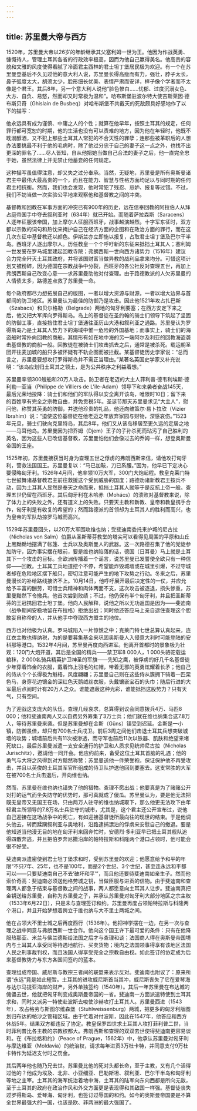 ```yaml
---
---
---
```

title: 苏里曼大帝与西方
---




1520年，苏里曼大帝以26岁的年龄继承其父塞利姆一世为王。他因为作战英勇、慷慨待人，管理土耳其各省的行政效率极高，因而为他自己赢得美名。他高贵的容貌和文雅的风度使得看腻了冷面君主西林的君士坦丁堡居民极为欢迎。有一个在苏里曼登基后不久见过他的意大利人说，苏里曼长得高瘦而有力，强壮，脖子太长，鼻子弧度太大，胡须太少，脸形细长优美、表情严肃而安详，样子像个学者而不太像是个君王。其后8年，另一个意大利人说他“脸色惨白……忧郁、过度沉溺女色、大方、自负、易怒，然而却又时常极为温和”。哈布斯堡驻波尔特大使吉斯莱因·德布斯贝奇（Ghislain de Busbeq）对哈布斯堡不共戴天的死敌颇具好感地作了以下的描写：

他永远具有成为谨慎、中庸之人的个性；就算在他早年，按照土耳其的规定，任何罪行都可宽恕的时期，他的生活也没有可以责难的地方，因为他在年轻时，他既不耽溺醇酒，又不犯上那些土耳其人常犯的不合天性的罪孽；连那些被革职后的人想办法要挑最不利于他的毛病时，除了他过分忠于自己的妻子这一点之外，也找不出更深的罪名了……尽人皆知，自从他把她当做自己合法的妻子之后，他一直完全忠于她，虽然法律上并无禁止他蓄妾的任何规定。



这种描写虽值得注意，却又失之过分奉承。当然，无疑地，苏里曼是所有奥斯曼诸君主中最伟大最高贵的一个，而且在能力、智慧与性格方面均足以与同时期的任何君主相抗衡。然而，我们也会发现，他时常犯了残忍、忌妒、报复等过错。不过，我们不妨当做一次实验公平地来观察他和基督教之间的冲突。

基督教和回教在军事方面的冲突已有900年的历史，远在信奉回教的阿拉伯人从拜占庭帝国手中夺去叙利亚时（634年）就已开始。而随着萨拉森斯（Saracens）人逐年征服该帝国，加上摩尔人征服西班牙，战事越演越烈。十字军东征时，双方都以宗教的词句和热忱来掩护自己在经济方面的企图和在政治方面的罪行，而在这几次东征中基督教还以颜色。伊斯兰亦立即施以报复，占取君士坦丁堡及巴尔干半岛。西班牙人逐出摩尔人。历任教皇一个个呼吁新的东征来抵挡土耳其人；塞利姆一世发誓在罗马城里建起回教寺院；弗朗西斯一世向西方诸势力（1516年）建议合力完全歼灭土耳其政府，并将该国财富当做异教的战利品拿来均分。可惜这项计划又被粉碎，因为德国在宗教战争中分裂，西班牙的各公社反对查理五世，再加上弗朗西斯自己改变心意——求苏里曼助他对付查理。由于路德教派的人欠苏里曼的人情债太多，路德差点救了苏里曼一命。

每个政府都尽力想拓展自己的版图，一者以增大资源与财源，一者以增大边界与首都间的防卫地区。苏里曼认为最佳的防御乃是攻击。因此他1521年攻占扎巴斯（Szabacs）和贝尔格勒（Belgrade）两地的匈牙利要塞；在西方安定下来之后，他又把大军挥向罗得斯岛。岛上的基督徒在圣约翰的骑士们领导下筑起了坚固的防御工事，直接挡住君士坦丁堡通往亚历山大港和叙利亚之通路。苏里曼认为罗得斯岛乃是土耳其人势力下的海域中惟一危险的外国基地；而事实上，骑士们的海盗船时常扑向回教的商船，其情形有如在地中海的另一端阿尔及利亚的回教海盗袭击基督教的商船一般。回教徒在被骑士们攻击抓去之后，通常是被杀死。载运朝圣团开往麦加城的船只多被怀疑有不轨企图而被拦截。某基督徒历史学家说：“总而言之，苏里曼要想攻打罗得斯岛并不需正当理由。”某著名英国史学家又补充说明：“该岛应划归土耳其之领土，是为公共秩序之利益着想。”

苏里曼率领300艘船和20万人攻击。防卫者在老迈的大主人菲利普·德韦利埃斯·德利勒—亚当（Philippe de Villiers de L'ile-Adam）领导下和来袭者奋战145天，最后光荣地投降：骑士们和他们的军队得以安全离开该岛，唯限时10日；留下来的百姓享有完全之宗教自由，并免贡税5年。圣诞节那天苏里曼求见“大主人”，慰问他，称赞其英勇的防御，并送他珍贵的礼品，他还向维策尔·易卜拉欣（Vizier Ibrahim）说：“迫使这位基督徒在他老迈之年放弃家园与财物，深感哀伤。”1523年元旦，骑士们驶向克里特岛，其后8年，他们又从该岛移居至更久远的定居之地——马耳他岛。苏里曼因为把乔姆（Djem）王子的子孙杀死而玷污了自己胜利的英名，因为这些人已改信基督教，苏里曼怕他们会像过去的乔姆一样，想登奥斯曼帝国的王座。

1525年初，苏里曼接获当时身为查理五世之俘虏的弗朗西斯来信，请他攻打匈牙利，营救法国国王。苏里曼复以：“马已加鞍，刀已系腰。”因为，他早已下定决心要侵略匈牙利。1526年4月间，他率领10万大军，300门大炮起程。教皇克莱门特七世鼓舞诸基督教君主前往救援这个受到威胁的国度；路德劝诸新教君王按兵不动，因为土耳其人显然是奉天之命而来，抵挡土耳其人就等于是反抗上帝一般。查理五世仍留在西班牙。其后匈牙利在木哈赤（Mohács）的溃败对基督教来说，除了体力上的失败之外，还有道义上的失败。只要天主教和新教、皇帝和教皇携手合作，匈牙利是有收复的希望的；然而路德派的首领却为土耳其人的胜利而高兴，也为皇帝的军队劫掠罗马城而高兴。

1529年苏里曼回头，以20万大军围攻维也纳；受斐迪南委托来护城的尼古拉（Nicholas von Salm）伯爵从圣斯蒂芬教堂的塔尖可以看得见周围的平原和山丘上黑黝黝地摆满了帐篷、士兵以及奥斯曼人的武器。这一次路德召集了他的党徒参加防守，因为事实摆在眼前，要是维也纳陷落的话，德国（日耳曼）马上就是土耳其下一个攻击的目标。全欧洲传播着一个谣言，说苏里曼已发誓使全欧只有一种信仰——回教。土耳其工兵地道挖个不停，希望能炸毁城墙或在城里引爆，不过守城者却在危险地区摆下船只，密切注意可能产生的地下攻势之行动。冬来之后，苏里曼漫长的补给路线接济不上。10月14日，他呼吁展开最后决定性的一仗，并应允给予丰富的酬劳，可惜士兵精神和肉体两面不支，这次攻击被逐退，损失惨重，苏里曼黯然下令撤兵。他首次尝到败绩；不过，他仍保有半个匈牙利，并且把圣斯蒂芬的王冠携回君士坦丁堡。他向人民解释，说他之所以无功返国是因为——斐迪南（战争期间安稳地留在布拉格）拒绝出战；同时他还答应马上亲自逮住查理这个胆敢妄自称帝的人，并从他手中夺取西方盟主的地位。

西方也对他极为认真。罗马城陷入一片惊慌之中；克莱门特七世总算认真起来，连红衣主教也得纳税，为的是要募集基金来巩固奥斯曼人入侵意大利时可能登陆的安科那等港口。1532年4月间，苏里曼再度向西进军。他离开首都时的景象极为壮观：120门大炮开道，其后是全国的精兵——禁卫军8 000人，1 000头骆驼载运粮秣，2 000名骑兵精英护卫神圣的军旗——先知之鹰，被俘虏的好几千名基督徒少年穿着饰金的衣服，戴着饰上羽毛的红帽，带着无邪的英勇炫耀着长矛；他自己的侍从个个长得极为魁梧，风度翩翩；苏里曼自己则在这些侍从簇拥下骑着一匹栗色马，身穿花边镶金的深红色天鹅绒丝衣服，头戴镶嵌宝石的头巾；随后行进的大军最后点阅时计有20万人之众。谁能遮蔽这种光彩，谁能抵挡这股势力？只有天气，只有空间。

为了迎战这支庞大的队伍，查理几经哀求，总算得到议会同意拨兵4万、马匹8 000；他和斐迪南两人又以自费另外筹集了3万士兵；他们就在维也纳集合这7.8万人，等待苏里曼来袭。但是苏里曼却在金斯（Güns）镇受到迟延。金斯是一小镇，防御虽佳，却只有700名士兵戍卫。前后3周之间他们击退土耳其兵想突破城墙的攻势；城墙前后共有11次被渗透，而守军也前后11次以铁器、肌肤和绝望来堵死缺口。最后苏里曼派遣一支安全通行的护卫和人质求见统帅尼古拉（Nicholas Jurischitz），邀请他一同开会。他应约前来，备受这位土耳其首脑的礼遇；他的勇气与大将之风得到对方黯然称赞；苏里曼送他一件荣誉袍，保证保护他不再受攻击，并且以英俊的土耳其军官所组成的侍卫队护送他回到要塞去。这支常胜的大军在被700名士兵击退后，开向维也纳。

然而，苏里曼在维也纳也错失了他的猎物。查理不愿出战；他要真是为了赌赌公开对打的运气而坐失防守的优势时，那可真就成了傻瓜。苏里曼认为，要是他无法把既无皇帝又无国王在场，只由两万人驻守的维也纳城取下，那么他更无法攻下由年轻君主所领导的7.8万名士兵驻守的城市，尤其是，这个君主还公开宣布过，说他自己迎接在这场战争中的死亡，有如迎接基督徒所最向往的现世的结束。于是他调头他去，转而蹂躏叙利亚与奥地利，沿路逮捕漂泊的俘虏来安慰自己的撤退。要是他知道当他漫无目的地在匈牙利来回奔忙时，安德烈·多利亚早已把土耳其舰队追得四散奔逃，并且把伯罗奔尼撒沿岸的帕特拉斯和科隆两个港口占领时，他可能会很不好受。

斐迪南派遣密使到君士坦丁堡求和时，受到苏里曼的欢迎；他愿意给予和平的年限“不只7年、25年，也不是100年，而是2个世纪、3个世纪，甚至连永远和平都可以——只要斐迪南自己不去‘破坏和平’”，而且他还要待斐迪南如亲生子。然而他索价奇高：斐迪南必须送他格劳城之钥，当做臣服与进贡的信物。由于斐迪南和查理两人都急于结束与基督教之间的战事，两人都愿意向土耳其人让步。斐迪南真把金钥送给苏里曼，自称为苏里曼之子，并承认苏里曼对匈牙利大部分地区之宗主权（1533年6月22日），只是未与查理签订和约。苏里曼再度占领帕特拉斯与科隆两个港口，并且开始梦想着跨立于维也纳与大不里士两城之间。

他在占领大不里士城之后再度西行（1536年）。他把神学摆在一边，在另一次与查理之战中同意与弗朗西斯一世合作。他向这个国王许下最可爱的条件：只有在他降服热那亚、米兰与佛兰德斯给法国之后才与查理和谈；法国商人得在奥斯曼帝国境内与土耳其人享受同等待遇地航行、买卖货物；境内之法国领事得享有该地区法国人民之刑事裁判权，而且法国人得享受完全之宗教自由权。如此签订的协定成为后来基督教势力与东方各国间签约的蓝本。

查理组成帝国、威尼斯与教宗三者间的联盟来表示反对。斐迪南也附议了：原来所谓“永远”竟是如此短暂。土耳其的进攻威尼斯首当其冲，威尼斯丧失了它在爱琴海与达尔马提亚海岸的财产，另外单独签约（1540年）。其后一年苏里曼在布达城的傀儡去世，他就把匈牙利变成奥斯曼帝国的一省。斐迪南一方面派遣特使到土耳其求和，同时又派另一特使赴波斯去唆使沙赫攻打土耳其人。苏里曼西进（1543年），攻占格劳与斯图尔维森堡（Stuhlweissenburg）两城，把更多的匈牙利版图划归布达的帕沙之管辖区域。由于忙着对付波斯，因此在1547年，他答应和西方休战5年。结果双方都违反了协定。教皇保罗四世求土耳其人攻打菲利普二世，当时菲利普比各主教的宗教权都大。弗朗西斯和查理的双双去世使得斐迪南更容易谈和。在《布拉格和约》（Peace of Prague，1562年）中，他承认苏里曼对匈牙利与摩达维亚（Moldavia）的统治权，请求每年进贡3万杜卡特，并同意支付9万杜卡特作为延迟支付时之罚金。

其后两年他也随乃兄去世。苏里曼比他的死对头都长命，至于主教，又有几个活得过他的？他成为埃及、北非、小亚细亚、巴勒斯坦、叙利亚、巴尔干半岛和匈牙利等地之主宰。土耳其的海军统治着地中海，土耳其的陆军向东向西都是所向无敌，至于土耳其的政府在政治作风和外交方面更是表现得和其敌国一样强。基督徒丧失过罗得斯岛、爱琴海、匈牙利，也签订过辱国的和约。如今的奥斯曼帝国要是不算全世界最强大的一国，也该是欧、非两洲的最大强国了。